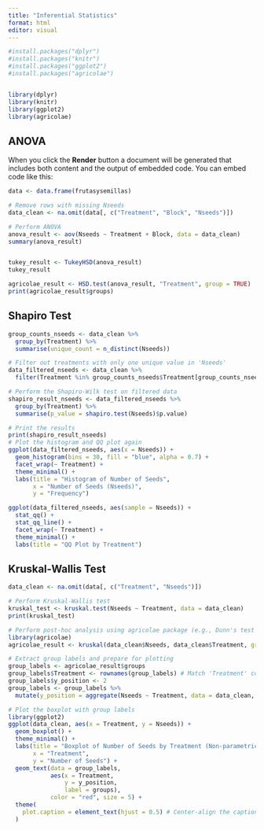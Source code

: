 ```yaml
---
title: "Inferential Statistics"
format: html
editor: visual
---
```


```r
#install.packages("dplyr")
#install.packages("knitr")
#install.packages("ggplot2")
#install.packages("agricolae")


library(dplyr)
library(knitr)
library(ggplot2)
library(agricolae)
```

## ANOVA

When you click the **Render** button a document will be generated that includes both content and the output of embedded code. You can embed code like this:

```r
data <- data.frame(frutasysemillas)

# Remove rows with missing Nseeds
data_clean <- na.omit(data[, c("Treatment", "Block", "Nseeds")])

# Perform ANOVA
anova_result <- aov(Nseeds ~ Treatment + Block, data = data_clean)
summary(anova_result)


tukey_result <- TukeyHSD(anova_result)
tukey_result

agricolae_result <- HSD.test(anova_result, "Treatment", group = TRUE)
print(agricolae_result$groups)
```

## Shapiro Test

```r
group_counts_nseeds <- data_clean %>%
  group_by(Treatment) %>%
  summarise(unique_count = n_distinct(Nseeds))

# Filter out treatments with only one unique value in 'Nseeds'
data_filtered_nseeds <- data_clean %>%
  filter(Treatment %in% group_counts_nseeds$Treatment[group_counts_nseeds$unique_count > 1])

# Perform the Shapiro-Wilk test on filtered data
shapiro_result_nseeds <- data_filtered_nseeds %>%
  group_by(Treatment) %>%
  summarise(p_value = shapiro.test(Nseeds)$p.value)

# Print the results
print(shapiro_result_nseeds)
# Plot the histogram and QQ plot again
ggplot(data_filtered_nseeds, aes(x = Nseeds)) +
  geom_histogram(bins = 30, fill = "blue", alpha = 0.7) +
  facet_wrap(~ Treatment) +
  theme_minimal() +
  labs(title = "Histogram of Number of Seeds",
       x = "Number of Seeds (Nseeds)",
       y = "Frequency")

ggplot(data_filtered_nseeds, aes(sample = Nseeds)) +
  stat_qq() +
  stat_qq_line() +
  facet_wrap(~ Treatment) +
  theme_minimal() +
  labs(title = "QQ Plot by Treatment")

```

## Kruskal-Wallis Test

```r
data_clean <- na.omit(data[, c("Treatment", "Nseeds")])

# Perform Kruskal-Wallis test
kruskal_test <- kruskal.test(Nseeds ~ Treatment, data = data_clean)
print(kruskal_test)

# Perform post-hoc analysis using agricolae package (e.g., Dunn's test or HSD test)
library(agricolae)
agricolae_result <- kruskal(data_clean$Nseeds, data_clean$Treatment, group = TRUE)

# Extract group labels and prepare for plotting
group_labels <- agricolae_result$groups
group_labels$Treatment <- rownames(group_labels) # Match 'Treatment' column
group_labels$y_position <- 2
group_labels <- group_labels %>%
  mutate(y_position = aggregate(Nseeds ~ Treatment, data = data_clean, max)$Nseeds + 5) # Position text above boxplots

# Plot the boxplot with group labels
library(ggplot2)
ggplot(data_clean, aes(x = Treatment, y = Nseeds)) +
  geom_boxplot() +
  theme_minimal() +
  labs(title = "Boxplot of Number of Seeds by Treatment (Non-parametric)",
       x = "Treatment",
       y = "Number of Seeds") +
  geom_text(data = group_labels, 
            aes(x = Treatment, 
                y = y_position, 
                label = groups), 
            color = "red", size = 5) +
  theme(
    plot.caption = element_text(hjust = 0.5) # Center-align the caption
  )
```
